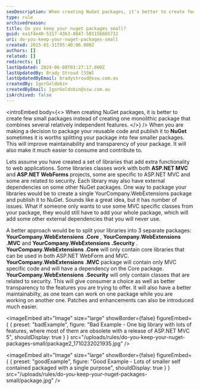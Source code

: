 ```yaml
---
seoDescription: When creating NuGet packages, it's better to create few small packages rather than one large package.
type: rule
archivedreason:
title: Do you keep your nuget packages small?
guid: ea1f4e40-5317-43b3-8847-50115b665732
uri: do-you-keep-your-nuget-packages-small
created: 2015-01-31T05:40:06.000Z
authors: []
related: []
redirects: []
lastUpdated: 2024-06-08T03:27:17.000Z
lastUpdatedBy: Brady Stroud [SSW]
lastUpdatedByEmail: bradystroud@ssw.com.au
createdBy: IgorGoldobin
createdByEmail: IgorGoldobin@ssw.com.au
isArchived: false
---
```


<introEmbed
  body={<>
When creating NuGet packages, it is better to create few small packages instead of creating one monolithic package that combines several relatively independent features.
  </>}
/>
When you are making a decision to package your reusable code and publish it to **NuGet** sometimes it is worths splitting your package into few smaller packages. This will improve maintainability and transparency of your package. It will also make it much easier to consume and contribute to.

Lets assume you have created a set of libraries that add extra functionality to web applications. Some libraries classes work with both **ASP.NET MVC** and **ASP.NET WebForms** projects, some are specific to ASP.NET MVC and some are related to security. Each library may also have external dependencies on some other NuGet packages. One way to package your libraries would be to create a single YourCompany.WebExtensions package and publish it to NuGet. Sounds like a great idea, but it has number of issues. What if someone only wants to use some MVC specific classes from your package, they would still have to add your whole package, which will add some other external dependencies that you will never use.

A better approach would be to split your libraries into 3 separate packages: **YourCompany.WebExtensions** **.Core** , **YourCompany.WebExtensions** **.MVC** and **YourCompany.WebExtensions** **.Security** . **YourCompany.WebExtensions** **.Core** will only contain core libraries that can be used in both ASP.NET WebForm and MVC. **YourCompany.WebExtensions** **.MVC** package will contain only MVC specific code and will have a dependency on the Core package. **YourCompany.WebExtensions** **.Security** will only contain classes that are related to security. This will give consumer a choice as well as better transparency to the features you are trying to offer. It will also have a better maintainabilty, as one team can work on one package while you are working on another one. Patches and enhancements can also be introduced much easier.

<imageEmbed
  alt="Image"
  size="large"
  showBorder={false}
  figureEmbed={ {
    preset: "badExample",
    figure: "Bad Example - One big library with lots of features, where most of them are obsolete with a release of ASP.NET MVC 5",
    shouldDisplay: true
  } }
  src="/uploads/rules/do-you-keep-your-nuget-packages-small/package2_1710232021935.jpg"
/>

<imageEmbed
  alt="Image"
  size="large"
  showBorder={false}
  figureEmbed={ {
    preset: "goodExample",
    figure: "Good Example - Lots of smaller self contained packaged with a single purpose",
    shouldDisplay: true
  } }
  src="/uploads/rules/do-you-keep-your-nuget-packages-small/package.jpg"
/>
